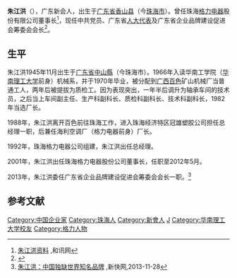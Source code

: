 {{Infobox person
| 姓名     = 朱江洪
| 图像     = 
| 图像大小 = 
| 出生日期 = {{Birth year and age|1945|11}}
| 出生地   = [[广东省|广东省]][[中山縣|中山縣]]
| 国籍     = {{PRC}}
| 籍贯     = [[广东|广东]][[新会|新会]]
| 教育程度 = [[华南理工大学|华南理工大学]]机械系
| 母校     =
| 职业     = 格力电器董事长（2001年-2012年）
| 政党     = {{CPC}}
| 宗教信仰 = 
}}
'''朱江洪'''（{{bd|1945年|11月|}}），广东新会人，出生于[[广东省|广东省]][[香山县|香山县]]（今[[珠海市|珠海市]]）。曾任珠海[[格力电器|格力电器]]股份有限公司董事长<ref>[http://renwu.hexun.com/figure_1815.shtml 朱江洪资料] {{Wayback|url=http://renwu.hexun.com/figure_1815.shtml |date=20131012101844 }},和讯网</ref>，现任中共党员、广东省[[人大代表|人大代表]]及广东省企业品牌建设促进会筹委会会长<ref>{{Cite web |url=http://news.163.com/13/1128/00/9ENPA3JG00014Q4P.html |title=存档副本 |access-date=2014-03-05 |archive-url=https://web.archive.org/web/20161226221517/http://news.163.com/13/1128/00/9ENPA3JG00014Q4P.html |archive-date=2016-12-26 |dead-url=yes }}</ref>。

==生平==
朱江洪1945年11月出生于[[广东省|广东省]][[中山縣|中山縣]]（今珠海市）。1966年入读华南工学院（[[华南理工大学|华南理工大学]]前身）机械系，并于1970年毕业，被分配到[[广西|广西]][[百色|百色]]矿山机械厂当普通工人，两年后被提拔为质检工。因为表现突出，一年半后调升为轴承车间的技术员，之后当上车间副主任、生产科副科长、质检科副科长、技术科副科长，1982年当选厂长。

1988年，朱江洪离开百色前往珠海工作，进入珠海经济特区冠雄塑胶公司担任总经理一职，后兼任海利空调厂（格力电器前身）厂长。

1992年，珠海格力电器公司组建，朱江洪出任总经理。

2001年，朱江洪出任珠海格力电器股份公司董事长，任职至2012年5月。

2013年，朱江洪委任广东省企业品牌建设促进会筹委会会长一职。<ref>[http://epaper.xkb.com.cn/view/898636 朱江洪：中国独缺世界知名品牌] {{webarchive|url=https://web.archive.org/web/20140305134836/http://epaper.xkb.com.cn/view/898636 |date=2014-03-05 }},新快网,2013-11-28{{zh-cn}}</ref>

==参考文献==
{{reflist}}

{{DEFAULTSORT:Z}}
[[Category:中国企业家|Category:中国企业家]]
[[Category:珠海人|Category:珠海人]]
[[Category:新會人|Category:新會人]]
[[Category:朱姓|J]]
[[Category:华南理工大学校友|Category:华南理工大学校友]]
[[Category:格力人物|Category:格力人物]]
{{中国人物小作品}}